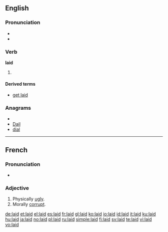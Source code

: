==English==

{{rank|sound|didn't|natural|516|laid|cold|led|low}}

===Pronunciation===
* {{audio|en-us-laid.ogg|Audio (US)}}
* {{rhymes|eɪd}}

===Verb===
'''laid'''

# {{past of|[[lay]]}}

====Derived terms====
* [[get laid]]

===Anagrams===
* {{alphagram|adil}}
* [[Dail#English|Dail]]
* [[dial#English|dial]]

----

==French==

===Pronunciation===
* {{audio|Fr-laid.ogg|audio}}

===Adjective===
{{fr-adj}}

# Physically [[ugly]].
# Morally [[corrupt]].

[[de:laid]]
[[et:laid]]
[[el:laid]]
[[es:laid]]
[[fr:laid]]
[[gl:laid]]
[[ko:laid]]
[[io:laid]]
[[id:laid]]
[[it:laid]]
[[ku:laid]]
[[hu:laid]]
[[ja:laid]]
[[no:laid]]
[[pl:laid]]
[[ru:laid]]
[[simple:laid]]
[[fi:laid]]
[[sv:laid]]
[[te:laid]]
[[vi:laid]]
[[vo:laid]]